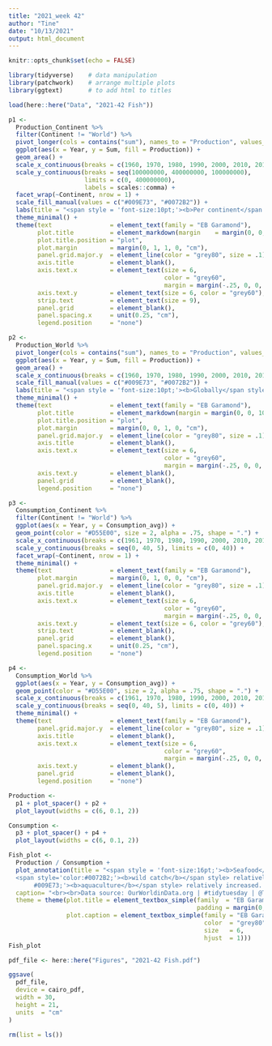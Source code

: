 ```yaml
---
title: "2021_week 42"
author: "Tine"
date: "10/13/2021"
output: html_document
---
```


```r
knitr::opts_chunk$set(echo = FALSE)

library(tidyverse)    # data manipulation
library(patchwork)    # arrange multiple plots
library(ggtext)       # to add html to titles
```


```r
load(here::here("Data", "2021-42 Fish"))
```


```r
p1 <- 
  Production_Continent %>%
  filter(Continent != "World") %>%
  pivot_longer(cols = contains("sum"), names_to = "Production", values_to = "Sum") %>%
  ggplot(aes(x = Year, y = Sum, fill = Production)) + 
  geom_area() + 
  scale_x_continuous(breaks = c(1960, 1970, 1980, 1990, 2000, 2010, 2018)) +
  scale_y_continuous(breaks = seq(100000000, 400000000, 100000000),
                     limits = c(0, 400000000),
                     labels = scales::comma) +
  facet_wrap(~Continent, nrow = 1) +
  scale_fill_manual(values = c("#009E73", "#0072B2")) + 
  labs(title = "<span style = 'font-size:10pt;'><b>Per continent</span style>") +
  theme_minimal() +
  theme(text                = element_text(family = "EB Garamond"),
        plot.title          = element_markdown(margin    = margin(0, 0, 10, 0)),
        plot.title.position = "plot",
        plot.margin         = margin(0, 1, 1, 0, "cm"),
        panel.grid.major.y  = element_line(color = "grey80", size = .1),
        axis.title          = element_blank(),  
        axis.text.x         = element_text(size = 6, 
                                           color = "grey60",
                                           margin = margin(-.25, 0, 0, 0, "cm")),
        axis.text.y         = element_text(size = 6, color = "grey60"),
        strip.text          = element_text(size = 9), 
        panel.grid          = element_blank(),
        panel.spacing.x     = unit(0.25, "cm"),
        legend.position     = "none")

p2 <- 
  Production_World %>%
  pivot_longer(cols = contains("sum"), names_to = "Production", values_to = "Sum") %>%
  ggplot(aes(x = Year, y = Sum, fill = Production)) + 
  geom_area() + 
  scale_x_continuous(breaks = c(1960, 1970, 1980, 1990, 2000, 2010, 2018)) +
  scale_fill_manual(values = c("#009E73", "#0072B2")) + 
  labs(title = "<span style = 'font-size:10pt;'><b>Globally</span style>") +
  theme_minimal() +
  theme(text                = element_text(family = "EB Garamond"),
        plot.title          = element_markdown(margin = margin(0, 0, 10, 0)),
        plot.title.position = "plot",
        plot.margin         = margin(0, 0, 1, 0, "cm"),
        panel.grid.major.y  = element_line(color = "grey80", size = .1),
        axis.title          = element_blank(),  
        axis.text.x         = element_text(size = 6, 
                                           color = "grey60",
                                           margin = margin(-.25, 0, 0, 0, "cm")),
        axis.text.y         = element_blank(),
        panel.grid          = element_blank(),
        legend.position     = "none")
```

```r
p3 <- 
  Consumption_Continent %>%
  filter(Continent != "World") %>%
  ggplot(aes(x = Year, y = Consumption_avg)) + 
  geom_point(color = "#D55E00", size = 2, alpha = .75, shape = ".") + 
  scale_x_continuous(breaks = c(1961, 1970, 1980, 1990, 2000, 2010, 2018)) +
  scale_y_continuous(breaks = seq(0, 40, 5), limits = c(0, 40)) +
  facet_wrap(~Continent, nrow = 1) +
  theme_minimal() +
  theme(text                = element_text(family = "EB Garamond"),
        plot.margin         = margin(0, 1, 0, 0, "cm"),
        panel.grid.major.y  = element_line(color = "grey80", size = .1),
        axis.title          = element_blank(),  
        axis.text.x         = element_text(size = 6, 
                                           color = "grey60",
                                           margin = margin(-.25, 0, 0, 0, "cm")),
        axis.text.y         = element_text(size = 6, color = "grey60"),
        strip.text          = element_blank(), 
        panel.grid          = element_blank(),
        panel.spacing.x     = unit(0.25, "cm"),
        legend.position     = "none")

p4 <- 
  Consumption_World %>%
  ggplot(aes(x = Year, y = Consumption_avg)) + 
  geom_point(color = "#D55E00", size = 2, alpha = .75, shape = ".") + 
  scale_x_continuous(breaks = c(1961, 1970, 1980, 1990, 2000, 2010, 2018)) +
  scale_y_continuous(breaks = seq(0, 40, 5), limits = c(0, 40)) +
  theme_minimal() +
  theme(text                = element_text(family = "EB Garamond"),
        panel.grid.major.y  = element_line(color = "grey80", size = .1),
        axis.title          = element_blank(),  
        axis.text.x         = element_text(size = 6, 
                                           color = "grey60",
                                           margin = margin(-.25, 0, 0, 0, "cm")),
        axis.text.y         = element_blank(),
        panel.grid          = element_blank(),
        legend.position     = "none")
```

```r
Production <- 
  p1 + plot_spacer() + p2 + 
  plot_layout(widths = c(6, 0.1, 2))

Consumption <- 
  p3 + plot_spacer() + p4 + 
  plot_layout(widths = c(6, 0.1, 2))

Fish_plot <- 
  Production / Consumption +
  plot_annotation(title = "<span style = 'font-size:16pt;'><b>Seafood</b></span style><br><span style = 'font-size:10pt;'><em>Seafood production (in metric tons) from 
  <span style='color:#0072B2;'><b>wild catch</b></span style> relatively decreased from 1961 to 2018, while seafood production from <span style = 'color:
       #009E73;'><b>aquaculture</b></span style> relatively increased. Meanwhile, <span style='color:#D55E00;'><b>seafood consumption</span style> (in kg per capita) increased globally from 13.7kg in 1961 to 22.1kg in 2018.</span style>",
  caption= "<br><br>Data source: OurWorldinData.org | #tidytuesday | @TinevanDaal",
  theme = theme(plot.title = element_textbox_simple(family  = "EB Garamond",
                                                    padding = margin(0, 0, 1, 0, "cm")),
                plot.caption = element_textbox_simple(family = "EB Garamond",
                                                      color  = "grey80",
                                                      size   = 6, 
                                                      hjust  = 1))) 
Fish_plot

```

```r
pdf_file <- here::here("Figures", "2021-42 Fish.pdf")

ggsave(
  pdf_file,
  device = cairo_pdf,
  width = 30, 
  height = 21, 
  units  = "cm"
)

```


```r
rm(list = ls())
```

